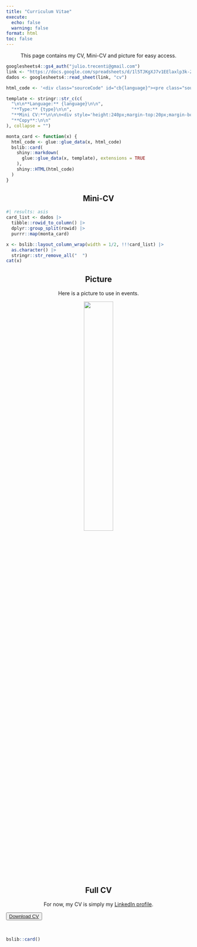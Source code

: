 ```yaml
---
title: "Curriculum Vitae"
execute:
  echo: false
  warning: false
format: html
toc: false
---
```


This page contains my CV, Mini-CV and picture for easy access.

```r
googlesheets4::gs4_auth("julio.trecenti@gmail.com")
link <- "https://docs.google.com/spreadsheets/d/1l5TJKgXJ7v1EElaxlp3k-ZyEUDOM_0eSAp04O7LFh8E/edit#gid=0"
dados <- googlesheets4::read_sheet(link, "cv")
```


```{=html}
<style>
  .card-body > p {
    margin-bottom: 0px;
  }

  .bslib-gap-spacing {
    gap: 0px;
  }

  details {
    margin-bottom: 0px;
  }

  .hide-img {
    display: none;
  }

  h2,h1,p {
    text-align: center;
  }

</style>
```

```r

html_code <- '<div class="sourceCode" id="cb{language}"><pre class="sourceCode markdown code-with-copy"><code class="sourceCode markdown"><span id="cb{language}-1"><a href="http://localhost:4017/cv.html#cb{language}-1" aria-hidden="true" tabindex="-1"></a>{mini_cv}</span></code></pre></div>'

template <- stringr::str_c(c(
  "\n\n**Language:** {language}\n\n",
  "**Type:** {type}\n\n",
  "**Mini CV:**\n\n\n<div style='height:240px;margin-top:20px;margin-bottom:20px;'>{mini_cv}</div>\n\n\n",
  "**Copy**:\n\n"
), collapse = "")

monta_card <- function(x) {
  html_code <- glue::glue_data(x, html_code)
  bslib::card(
    shiny::markdown(
      glue::glue_data(x, template), extensions = TRUE
    ),
    shiny::HTML(html_code)
  )
}

```



## Mini-CV

```r
#| results: asis
card_list <- dados |>
  tibble::rowid_to_column() |>
  dplyr::group_split(rowid) |>
  purrr::map(monta_card)

x <- bslib::layout_column_wrap(width = 1/2, !!!card_list) |>
  as.character() |>
  stringr::str_remove_all("  ")
cat(x)
```

## Picture

Here is a picture to use in events.

::: {.text-center}

[![](profile_cv.jpg){width=40%}](./profile_cv.jpg){target="_blank"}

:::


## Full CV

For now, my CV is simply my [LinkedIn profile](https://www.linkedin.com/in/jtrecenti/).

::: {.text-center}

<button type="button" class="btn btn-secondary btn-lg"><a href='./cv_linkedin.pdf'>Download CV</a></button>

:::

<br/>

```r
bslib::card()
```